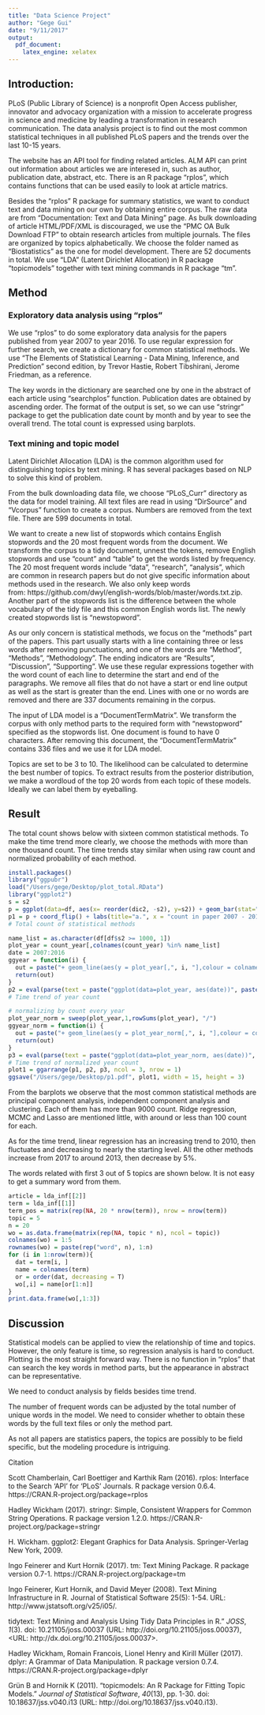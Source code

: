 ```yaml
---
title: "Data Science Project"
author: "Gege Gui"
date: "9/11/2017"
output:
  pdf_document:
    latex_engine: xelatex
---
```

\fontsize{12}{20}
\selectfont

## Introduction:

PLoS (Public Library of Science) is a nonprofit Open Access publisher, innovator and advocacy organization with a mission to accelerate progress in science and medicine by leading a transformation in research communication. The data analysis project is to find out the most common statistical techniques in all published PLoS papers and the trends over the last 10-15 years. 

The website has an API tool for finding related articles. ALM API can print out information about articles we are interesed in, such as author, publication date, abstract, etc. There is an R package "rplos", which contains functions that can be used easily to look at article matrics.

Besides the "rplos" R package for summary statistics, we want to conduct text and data mining on our own by obtaining entire corpus. The raw data are from "Documentation: Text and Data Mining" page. As bulk downloading of article HTML/PDF/XML is discouraged, we use the "PMC OA Bulk Download FTP" to obtain research articles from multiple journals. The files are organized by topics alphabetically. We choose the folder named as "Biostatistics" as the one for model development. There are 52 documents in total. We use "LDA" (Latent Dirichlet Allocation) in R package "topicmodels" together with text mining commands in R package "tm". 

## Method

### Exploratory data analysis using “rplos” 

We use "rplos" to do some exploratory data analysis for the papers published from year 2007 to year 2016. To use regular expression for further search, we create a dictionary for common statistical methods. We use "The Elements of Statistical Learning - Data Mining, Inference, and Prediction" second edition, by Trevor Hastie, Robert Tibshirani, Jerome Friedman, as a reference. 

The key words in the dictionary are searched one by one in the abstract of each article using “searchplos” function. Publication dates are obtained by ascending order. The format of the output is set, so we can use “stringr” package to get the publication date count by month and by year to see the overall trend. The total count is expressed using barplots. 

### Text mining and topic model

Latent Dirichlet Allocation (LDA) is the common algorithm used for distinguishing topics by text mining. R has several packages based on NLP to solve this kind of problem.

From the bulk downloading data file, we choose “PLoS_Curr” directory as the data for model training. All text files are read in using “DirSource” and “Vcorpus” function to create a corpus.
Numbers are removed from the text file. There are 599 documents in total. 

We want to create a new list of stopwords which contains English stopwords and the 20 most frequent words from the document. We transform the corpus to a tidy document, unnest the tokens, remove English stopwords and use “count” and “table” to get the words listed by frequency. The 20 most frequent words include “data”, “research”, “analysis”, which are common in research papers but do not give specific information about methods used in the research.  We also only keep words from: https://github.com/dwyl/english-words/blob/master/words.txt.zip. Another part of the stopwords list is the difference between the whole vocabulary of the tidy file and this common English words list. The newly created stopwords list is “newstopword”.


As our only concern is statistical methods, we focus on the “methods” part of the papers. This part usually starts with a line containing three or less words after removing punctuations, and one of the words are "Method", "Methods", "Methodology”. The ending indicators are "Results", "Discussion", "Supporting". We use these regular expressions together with the word count of each line to determine the start and end of the paragraphs. We remove all files that do not have a start or end line output as well as the start is greater than the end. Lines with one or no words are removed and there are 337 documents remaining in the corpus.

The input of LDA model is a “DocumentTermMatrix”. We transform the corpus with only method parts to the required form with “newstopword” specified as the stopwords list. One document is found to have 0 characters. After removing this document, the “DocumentTermMatrix” contains 336 files and we use it for LDA model.

Topics are set to be 3 to 10. The likelihood can be calculated to determine the best number of topics. To extract results from the posterior distribution, we make a wordloud of the top 20 words from each topic of these models. Ideally we can label them by eyeballing. 

## Result

The total count shows below with sixteen common statistical methods. To make the time trend more clearly, we choose the methods with more than one thousand count. The time trends stay similar when using raw count and normalized probability of each method. 

```r
install.packages()
library("ggpubr")
load("/Users/gege/Desktop/plot_total.RData")
library("ggplot2")
s = s2
p = ggplot(data=df, aes(x= reorder(dic2, -s2), y=s2)) + geom_bar(stat="identity")
p1 = p + coord_flip() + labs(title="a.", x = "count in paper 2007 - 2016", y = "statistical methods", fill = "statistical methods") + geom_text(aes(label = s2), size = 3,  hjust = -0.5, position = position_dodge(width = 1)) + ylim(0, max(s) + 2000) + guides(fill=FALSE)
# Total count of statistical methods

name_list = as.character(df[df$s2 >= 1000, 1])
plot_year = count_year[,colnames(count_year) %in% name_list]
date = 2007:2016
ggyear = function(i) {
  out = paste("+ geom_line(aes(y = plot_year[,", i, "],colour = colnames(plot_year)[",  i, "]), size = 1.2)", sep = "")
  return(out)
}
p2 = eval(parse(text = paste("ggplot(data=plot_year, aes(date))", paste((sapply(1:10, ggyear)), collapse = "")))) + labs(title="b.", x ="Time (year)", y = "Count", colour = "Statistical method")
# Time trend of year count

# normalizing by count every year
plot_year_norm = sweep(plot_year,1,rowSums(plot_year), "/")
ggyear_norm = function(i) {
  out = paste("+ geom_line(aes(y = plot_year_norm[,", i, "],colour = colnames(plot_year_norm)[",  i, "]), size = 1.2)", sep = "")
  return(out)
}
p3 = eval(parse(text = paste("ggplot(data=plot_year_norm, aes(date))", paste((sapply(1:10, ggyear_norm)), collapse = "")))) + labs(title="c.", x ="Time (year)", y = "Proportion in year", colour = "Statistical method")
# Time trend of normalized year count
plot1 = ggarrange(p1, p2, p3, ncol = 3, nrow = 1)
ggsave("/Users/gege/Desktop/p1.pdf", plot1, width = 15, height = 3)
```

From the barplots we observe that the most common statistical methods are principal component analysis, independent component analysis and clustering. Each of them has more than 9000 count. Ridge regression, MCMC and Lasso are mentioned little, with around or less than 100 count for each. 

As for the time trend, linear regression has an increasing trend to 2010, then fluctuates and decreasing to nearly the starting level. All the other methods increase from 2017 to around 2013, then decrease by 5%.

The words related with first 3 out of 5 topics are shown below. It is not easy to get a summary word from them. 

```r
article = lda_inf[[2]]
term = lda_inf[[1]]
term_pos = matrix(rep(NA, 20 * nrow(term)), nrow = nrow(term))
topic = 5
n = 20
wo = as.data.frame(matrix(rep(NA, topic * n), ncol = topic))
colnames(wo) = 1:5 
rownames(wo) = paste(rep("word", n), 1:n)
for (i in 1:nrow(term)){
  dat = term[i, ]
  name = colnames(term)
  or = order(dat, decreasing = T)
  wo[,i] = name[or[1:n]]
}
print.data.frame(wo[,1:3])

```

## Discussion

Statistical models can be applied to view the relationship of time and topics. However, the only feature is time, so regression analysis is hard to conduct. Plotting is the most straight forward way. There is no function in “rplos” that can search the key words in method parts, but the appearance in abstract can be representative. 

We need to conduct analysis by fields besides time trend. 

The number of frequent words can be adjusted by the total number of unique words in the model. We need to consider whether to obtain these words by the full text files or only the method part. 

As not all papers are statistics papers, the topics are possibly to be field specific, but the modeling procedure is intriguing. 


Citation

Scott Chamberlain, Carl Boettiger and Karthik Ram (2016). rplos: Interface to the Search 'API' for 'PLoS' Journals. R package version 0.6.4. https://CRAN.R-project.org/package=rplos

Hadley Wickham (2017). stringr: Simple, Consistent Wrappers for Common String Operations. R package version 1.2.0. https://CRAN.R-project.org/package=stringr

H. Wickham. ggplot2: Elegant Graphics for Data Analysis. Springer-Verlag New York, 2009.

Ingo Feinerer and Kurt Hornik (2017). tm: Text Mining Package. R package version 0.7-1. https://CRAN.R-project.org/package=tm
 
Ingo Feinerer, Kurt Hornik, and David Meyer (2008). Text Mining Infrastructure in R. Journal of Statistical Software 25(5): 1-54. URL: http://www.jstatsoft.org/v25/i05/.

tidytext: Text Mining and Analysis Using Tidy Data Principles in R.” _JOSS_, *1*(3). doi: 10.21105/joss.00037 (URL: http://doi.org/10.21105/joss.00037), <URL: http://dx.doi.org/10.21105/joss.00037>.

Hadley Wickham, Romain Francois, Lionel Henry and Kirill Müller (2017). dplyr: A Grammar of Data Manipulation. R package version 0.7.4. https://CRAN.R-project.org/package=dplyr

Grün B and Hornik K (2011). “topicmodels: An R Package for Fitting Topic Models.” _Journal of Statistical Software_, *40*(13), pp. 1-30. doi: 10.18637/jss.v040.i13 (URL: http://doi.org/10.18637/jss.v040.i13). 